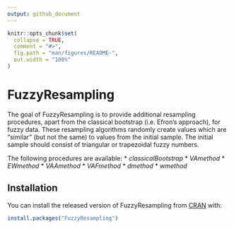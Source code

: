 ```yaml
---
output: github_document
---
```


<!-- README.md is generated from README.Rmd. Please edit that file -->

```r
knitr::opts_chunk$set(
  collapse = TRUE,
  comment = "#>",
  fig.path = "man/figures/README-",
  out.width = "100%"
)
```

# FuzzyResampling

<!-- badges: start -->
<!-- badges: end -->

The goal of FuzzyResampling is to provide additional resampling procedures, apart from the classical bootstrap (i.e. Efron's
approach), for fuzzy data.
These resampling algorithms randomly create values which are "similar" (but not the same) to values from the initial sample.
The initial sample should consist of triangular or trapezoidal fuzzy numbers.

The following procedures are available:
* *classicalBootstrap*
* *VAmethod*
* *EWmethod*
* *VAAmethod*
* *VAFmethod*
* *dmethod*
* *wmethod*

## Installation

You can install the released version of FuzzyResampling from [CRAN](https://CRAN.R-project.org) with:

``` r
install.packages("FuzzyResampling")
```



